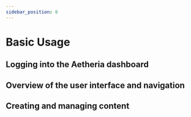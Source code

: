 ```yaml
---
sidebar_position: 6
---
```



# Basic Usage

## Logging into the Aetheria dashboard

## Overview of the user interface and navigation

## Creating and managing content
